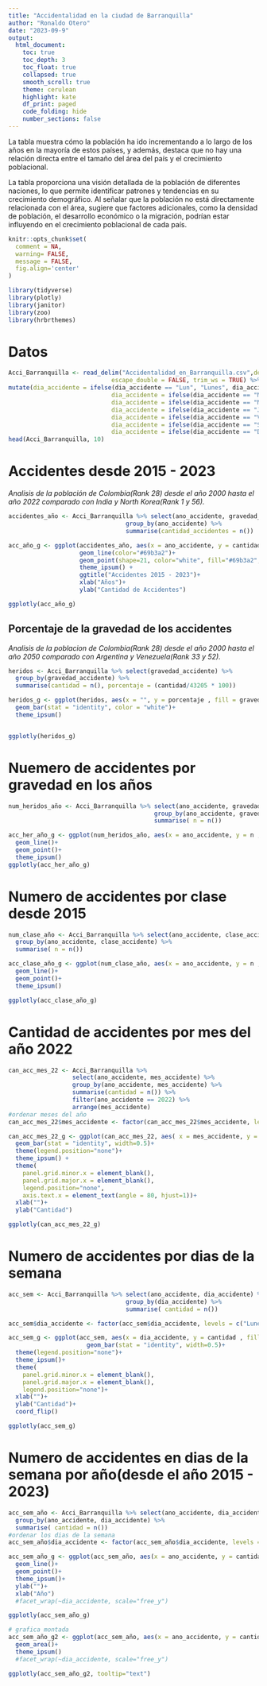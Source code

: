 ```yaml
---
title: "Accidentalidad en la ciudad de Barranquilla"
author: "Ronaldo Otero"
date: "2023-09-9"
output: 
  html_document:
    toc: true
    toc_depth: 3
    toc_float: true
    collapsed: true
    smooth_scroll: true
    theme: cerulean
    highlight: kate
    df_print: paged
    code_folding: hide
    number_sections: false
---
```


La tabla muestra cómo la población ha ido incrementando a lo largo de los años en la mayoría de estos países, y además, destaca que no hay una relación directa entre el tamaño del área del país y el crecimiento poblacional.

La tabla proporciona una visión detallada de la población de diferentes naciones, lo que permite identificar patrones y tendencias en su crecimiento demográfico. Al señalar que la población no está directamente relacionada con el área, sugiere que factores adicionales, como la densidad de población, el desarrollo económico o la migración, podrían estar influyendo en el crecimiento poblacional de cada país.

```r
knitr::opts_chunk$set(
  comment = NA,
  warning= FALSE,
  message = FALSE,
  fig.align='center'
)

```

```r
library(tidyverse)
library(plotly)
library(janitor)
library(zoo)
library(hrbrthemes)
```


# Datos 

```r
Acci_Barranquilla <- read_delim("Accidentalidad_en_Barranquilla.csv",delim = ";", 
                             escape_double = FALSE, trim_ws = TRUE) %>% clean_names() %>%
mutate(dia_accidente = ifelse(dia_accidente == "Lun", "Lunes", dia_accidente),
                             dia_accidente = ifelse(dia_accidente == "Mar", "Martes", dia_accidente),
                             dia_accidente = ifelse(dia_accidente == "Mié", "Miercoles", dia_accidente),
                             dia_accidente = ifelse(dia_accidente == "Jue", "Jueves", dia_accidente),
                             dia_accidente = ifelse(dia_accidente == "Vie", "Viernes", dia_accidente),
                             dia_accidente = ifelse(dia_accidente == "Sáb", "Sabado", dia_accidente),
                             dia_accidente = ifelse(dia_accidente == "Dom", "Domingo", dia_accidente))
head(Acci_Barranquilla, 10)
```

# Accidentes desde 2015 - 2023

_Analisis de la población de Colombia(Rank 28) desde el año 2000 hasta el año 2022 comparado con India y North Korea(Rank 1 y 56)._

```r
accidentes_año <- Acci_Barranquilla %>% select(ano_accidente, gravedad_accidente, clase_accidente) %>% 
                                 group_by(ano_accidente) %>% 
                                 summarise(cantidad_accidentes = n())

acc_año_g <- ggplot(accidentes_año, aes(x = ano_accidente, y = cantidad_accidentes))+
                    geom_line(color="#69b3a2")+
                    geom_point(shape=21, color="white", fill="#69b3a2", size=3) +
                    theme_ipsum() +
                    ggtitle("Accidentes 2015 - 2023")+
                    xlab("Años")+
                    ylab("Cantidad de Accidentes")

ggplotly(acc_año_g)

```

## Porcentaje de la gravedad de los accidentes 

_Analisis de la poblacion de Colombia(Rank 28) desde el año 2000 hasta el año 2050 comparado con Argentina y Venezuela(Rank 33 y 52)._

```r
heridos <- Acci_Barranquilla %>% select(gravedad_accidente) %>% 
  group_by(gravedad_accidente) %>% 
  summarise(cantidad = n(), porcentaje = (cantidad/43205 * 100))

heridos_g <- ggplot(heridos, aes(x = "", y = porcentaje , fill = gravedad_accidente))+
  geom_bar(stat = "identity", color = "white")+
  theme_ipsum()


ggplotly(heridos_g)
```

# Nuemero de accidentes por gravedad en los años

```r
num_heridos_año <- Acci_Barranquilla %>% select(ano_accidente, gravedad_accidente) %>% 
                                         group_by(ano_accidente, gravedad_accidente) %>% 
                                         summarise( n = n())

acc_her_año_g <- ggplot(num_heridos_año, aes(x = ano_accidente, y = n , color = gravedad_accidente))+
  geom_line()+
  geom_point()+
  theme_ipsum()
ggplotly(acc_her_año_g)
```

# Numero de accidentes por clase desde 2015

```r
num_clase_año <- Acci_Barranquilla %>% select(ano_accidente, clase_accidente) %>% 
  group_by(ano_accidente, clase_accidente) %>% 
  summarise( n = n())

acc_clase_año_g <- ggplot(num_clase_año, aes(x = ano_accidente, y = n , color = clase_accidente))+
  geom_line()+
  geom_point()+
  theme_ipsum()

ggplotly(acc_clase_año_g)
```

# Cantidad de accidentes por mes del año 2022

```r
can_acc_mes_22 <- Acci_Barranquilla %>% 
                  select(ano_accidente, mes_accidente) %>%
                  group_by(ano_accidente, mes_accidente) %>% 
                  summarise(cantidad = n()) %>% 
                  filter(ano_accidente == 2022) %>% 
                  arrange(mes_accidente)
#ordenar meses del año
can_acc_mes_22$mes_accidente <- factor(can_acc_mes_22$mes_accidente, levels = c("enero","febrero","marzo","abril","mayo","junio","julio","agosto","septiembre","octubre","noviembre","diciembre")) 

can_acc_mes_22_g <- ggplot(can_acc_mes_22, aes( x = mes_accidente, y = cantidad, fill = mes_accidente))+
  geom_bar(stat = "identity", width=0.5)+
  theme(legend.position="none")+
  theme_ipsum() +
  theme(
    panel.grid.minor.x = element_blank(),
    panel.grid.major.x = element_blank(),
    legend.position="none",
    axis.text.x = element_text(angle = 80, hjust=1))+
  xlab("")+
  ylab("Cantidad")

ggplotly(can_acc_mes_22_g)
```

# Numero de accidentes por dias de la semana 

```r
acc_sem <- Acci_Barranquilla %>% select(ano_accidente, dia_accidente) %>% 
                                 group_by(dia_accidente) %>% 
                                 summarise( cantidad = n()) 

acc_sem$dia_accidente <- factor(acc_sem$dia_accidente, levels = c("Lunes","Martes","Miercoles","Jueves","Viernes","Sabado","Domingo"))

acc_sem_g <- ggplot(acc_sem, aes(x = dia_accidente, y = cantidad , fill = dia_accidente))+
                      geom_bar(stat = "identity", width=0.5)+
  theme(legend.position="none")+
  theme_ipsum()+
  theme(
    panel.grid.minor.x = element_blank(),
    panel.grid.major.x = element_blank(),
    legend.position="none")+
  xlab("")+
  ylab("Cantidad")+
  coord_flip()

ggplotly(acc_sem_g)
```

# Numero de accidentes en dias de la semana por año(desde el año 2015 - 2023)

```r
acc_sem_año <- Acci_Barranquilla %>% select(ano_accidente, dia_accidente) %>% 
  group_by(ano_accidente, dia_accidente) %>% 
  summarise( cantidad = n())
#ordenar los dias de la semana
acc_sem_año$dia_accidente <- factor(acc_sem_año$dia_accidente, levels = c("Lunes","Martes","Miercoles","Jueves","Viernes","Sabado","Domingo")) 

acc_sem_año_g <- ggplot(acc_sem_año, aes(x = ano_accidente, y = cantidad , color = dia_accidente))+
  geom_line()+
  geom_point()+
  theme_ipsum()+
  ylab("")+
  xlab("Año")
  #facet_wrap(~dia_accidente, scale="free_y")

ggplotly(acc_sem_año_g) 

# grafica montada
acc_sem_año_g2 <- ggplot(acc_sem_año, aes(x = ano_accidente, y = cantidad , fill = dia_accidente, text = dia_accidente))+
  geom_area()+
  theme_ipsum()
  #facet_wrap(~dia_accidente, scale="free_y")

ggplotly(acc_sem_año_g2, tooltip="text") 
```

